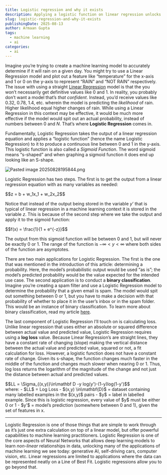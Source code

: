 ```yaml
---
title: Logistic regression and why it exists
description: Applying a logistic function on linear regression unlocks the rest of Machine Learning
slug: logistic-regression-and-why-it-exists
publishingDate: 2025-08-13
author: Armaan Gupta
tags:
  - machine learning
  - ai
categories:
  - ai
---
```

Imagine you’re trying to create a machine learning model to accurately determine if it will rain on a given day. You might try to use a Linear Regression model and plot out a feature like “temperature” for the x-axis and 1 or 0 on the y-axis to represent “RAIN” and “NOT RAIN” respectively. The issue with using a straight [Linear Regression](https://www.guppy.land/articles/brief-introduction-on-linear-regression) model is that the you won’t necessarily get definitive values like 0 and 1. In reality, you probably don’t want a model that’s *that confident*. Instead, you’d receive values like 0.32, 0.78, 1.4, etc. wherein the model is predicting the *likelihood* of rain. Higher likelihood equal higher changes of rain. While using a Linear Regression in this context may be effective, it would be much more effective if the model would spit out an actual probability, instead of numbers between 0 and $N$. That’s where **Logistic Regression** comes in.

Fundamentally, Logistic Regression takes the output of a linear regression equation and applies a “logistic function” (hence the name Logistic Regression) to it to produce a continuous line between 0 and 1 in the y-axis. This logistic function is also called a *Sigmoid Function*. The word sigmoid means “s-shaped” and when graphing a sigmoid function it does end up looking like an S-shape.

<img src="/images/articles/logistic-regression-and-why-it-exists/Pasted image 20250828195844.png" alt="Pasted image 20250828195844.png" className="w-full h-auto" />

Logistic Regression has two steps. The first is to get the output from a linear regression equation with as many variables as needed:

<div className={"text-center"}>
	$$z = b + w_1x_1 + w_2x_2$$
</div>

Notice that instead of the output being stored in the variable $y’$ that is typical of linear regression in a machine learning context it is stored in the variable $z$. This is because of the second step where we take the output and apply it to the sigmoid function:

<div className={"text-center"}>
	$$f(x) = \frac{1}{1 + e^{-z}}$$
</div>

The output from this sigmoid function will be between 0 and 1, but will never be exactly 0 or 1. The range of the function is $-\infty < y < \infty$ where both sides of the function are asymptotes.

There are two main applications for Logistic Regression. The first is the one that was mentioned in the introduction of this article: determining a probability. Here, the model’s probabilistic output would be used “as is”; the model’s predicted probability would be the value expected for the intended use case. The second application is to conduct a **binary classification**. Imagine you’re creating a spam filter and use a Logistic Regression model to determine the probability that a given email is spam. The model would spit out something between 0 or 1, but you have to make a decision with that probability of whether to place it in the user’s inbox or in the spam folder. This would be an instance of binary classification. To learn more about binary classification, read my article [here](https://guppy.land/articles/how-binary-classification-models-work).

The last component of Logistic Regression I’ll touch on is calculating loss. Unlike linear regression that uses either an absolute or squared difference between actual value and predicted value, Logistic Regression requires using a **log loss** value. Because Linear Regression’s are straight lines, they have a constant rate of changing (slope) making the vertical distance between the actual value and predicted value, squared or not, a fit calculation for loss. However, a logistic function does not have a constant rate of change. Given its s-shape, the function changes much faster in the middle of the function and changes much slower when nearing 0 or 1. Thus, log loss returns the logarithm of the magnitude of the change and not just the distance between actual and predicted values. 

<div className={"text-center"}>
$$LL = \Sigma_{(x,y)}\in\mathbf D -y log(y')-(1-y)log(1-y')$$
</div>
where:
- $LL$ = Log Loss
- $(x,y) \in\mathbf{D}$ = dataset containing many labelled examples in the $(x,y)$ pairs
- $y$ = label in labelled example. Since this is logistic regression, every value of $y$ must be either 0 or 1
- $y’$ = model’s prediction (somewhere between 0 and 1), given the set of features in x.

---

Logistic Regression is one of those things that are simple to work through as it’s just one extra calculation on top of a linear model, but offer powerful capabilities to machine learning practitioners. Logistic Regression is one of the core aspects of Neural Networks that allows deep learning models to learn *non-linear* relationships in data, unlocking many of the applications of machine learning we see today: generative AI, self-driving cars, computer vision, etc. Linear regressions are limited to applications where the data can be represented neatly on a Line of Best Fit. Logistic regressions allow you to go beyond that.